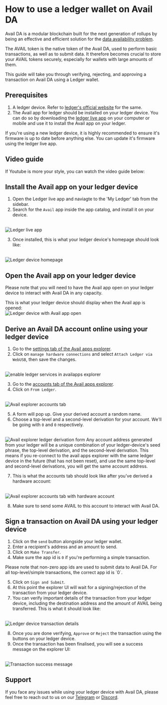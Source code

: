 
# How to use a ledger wallet on Avail DA

Avail DA is a modular blockchain built for the next generation of rollups by being an effective and efficient
solution for the [data availability problem](https://blog.availproject.org/data-availability-what-is-it/).

The AVAIL token is the native token of the Avail DA, used to perform basic transactions, as well as to submit data.
It therefore becomes crucial to store your AVAIL tokens securely, especially for wallets with large amounts of them.

This guide will take you through verifying, rejecting, and approving a transaction on Avail DA using a Ledger wallet.

## Prerequisites

1. A ledger device. Refer to [ledger's official website](https://www.ledger.com/) for the same.
2. The Avail app for ledger should be installed on your ledger device. You can do so by downloading the
[ledger live app](https://www.ledger.com/ledger-live) on your computer or mobile and use it to install the Avail app on your ledger.

<Callout type="warning">
If you're using a new ledger device, it is highly recommended to ensure it's firmware is up to date before anything else.
You can update it's firmware using the ledger live app.
</Callout>

## Video guide

If Youtube is more your style, you can watch the video guide below:
<br/>

<YouTube id="K-mCPqTw0yU"/>

## Install the Avail app on your ledger device

1. Open the Ledger live app and naviagte to the 'My Ledger' tab from the sidebar.
2. Search for the `Avail` app inside the app catalog, and install it on your device.
<br/>
<img src="/img/ledger-avail/ledger-avail-1.png" alt="Ledger live app"/>

3. Once installed, this is what your ledger device's homepage should look like:
<br/>
<img src="/img/ledger-avail/ledger-avail-2.jpeg" alt="Ledger device homepage"/>

## Open the Avail app on your ledger device

<Callout type="info">
Please note that you will need to have the Avail app open on your ledger device to interact with Avail DA in any capacity.
</Callout>

This is what your ledger device should display when the Avail app is opened:
<br/>
<img src="/img/ledger-avail/ledger-avail-3.png" alt="Ledger device with Avail app open"/>

## Derive an Avail DA account online using your ledger device

1. Go to the [settings tab of the Avail apps explorer](https://explorer.avail.so/#/settings).
2. Click on `manage hardware connections` and select `Attach Ledger via WebUSB`, then save the changes.

<br/>
<img src="/img/ledger-avail/ledger-1.png" alt="enable ledger services in availapps explorer"/>

3. Go to the [accounts tab of the Avail apps explorer](https://explorer.avail.so/#/accounts).
4. Click on `From Ledger`.

<br/>
<img src="/img/ledger-avail/ledger-avail-4.png" alt="Avail explorer accounts tab"/>

5. A form will pop up. Give your derived account a random name.
6. Choose a top-level and a second-level derivation for your account. We'll be going with `0` and `0` respectively.
<br/>
<img src="/img/ledger-avail/ledger-avail-5.png" alt="Avail explorer ledger derivation form"/>

<Callout type="info">
Any account address generated from your ledger will be a unique combination of your ledger-device's
seed phrase, the top-level derivation, and the second-level derivation.
This means if you re-connect to the avail apps explorer with the same ledger device in the future (that has not been reset), and use
the same top-level and second-level derivations, you will get the same account address.
</Callout> 

7. This is what the accounts tab should look like after you've derived a hardware account:
<br/>
<img src="/img/ledger-avail/ledger-avail-6.png" alt="Avail explorer accounts tab with hardware account"/>

8. Make sure to send some AVAIL to this account to interact with Avail DA.

## Sign a transaction on Avail DA using your ledger device

1. Click on the `send` button alongside your ledger wallet.
2. Enter a recipient's address and an amount to send.
3. Click on `Make Transfer`.
4. Make sure the app id is `0` if you're performing a simple transaction.

<Callout type="info">
Please note that non-zero app ids are used to submit data to Avail DA.
For all top-level/simple transactions, the correct app id is `0`.
</Callout>

5. Click on `Sign and Submit`.
6. At this point the explorer UI will wait for a signing/rejection of the transaction from your ledger device.
7. You can verify important details of the transaction from your ledger device, including the destination address and the amount of AVAIL being transferred.
This is what it should look like:
<br/>
<img src="/img/ledger-avail/ledger-avail-7.png" alt="Ledger device transaction details"/>

8. Once you are done verifying, `Approve` or `Reject` the transaction using the buttons on your ledger device.
9. Once the transaction has been finalised, you will see a success message on the explorer UI:
<br/>
<img src="/img/ledger-avail/ledger-avail-8.png" alt="Transaction success message"/>

## Support
If you face any issues while using your ledger device with Avail DA, please feel free to reach out to us on our [Telegram](https://t.me/AvailCommunity) or [Discord](https://discord.gg/y6fHnxZQX8).